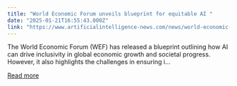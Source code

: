 ```yaml
---
title: "World Economic Forum unveils blueprint for equitable AI "
date: "2025-01-21T16:55:43.000Z"
link: "https://www.artificialintelligence-news.com/news/world-economic-forum-unveils-blueprint-equitable-ai/?utm_source=rss&utm_medium=rss&utm_campaign=world-economic-forum-unveils-blueprint-equitable-ai"
---
```


The World Economic Forum (WEF) has released a blueprint outlining how AI can drive inclusivity in global economic growth and societal progress. However, it also highlights the challenges in ensuring i...

[Read more](https://www.artificialintelligence-news.com/news/world-economic-forum-unveils-blueprint-equitable-ai/?utm_source=rss&utm_medium=rss&utm_campaign=world-economic-forum-unveils-blueprint-equitable-ai)
